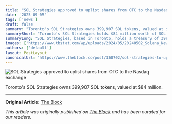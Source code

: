 ```yaml
---
title: "SOL Strategies approved to uplist shares from OTC to the Nasdaq exchange"
date: '2025-09-05'
tags: ['news']
draft: false
summary: "Toronto's SOL Strategies owns 399,907 SOL tokens, valued at $84 million."
summaryShort: "Toronto's SOL Strategies holds $84 million worth of SOL in its treasury."
summaryLong: "SOL Strategies, based in Toronto, holds a treasury of 399,907 SOL tokens, worth around $84 million at current prices. This highlights their significant investment in the cryptocurrency."
images: ['https://www.tbstat.com/wp/uploads/2024/05/20240502_Solana_News_1-800x450.jpg']
authors: ['default']
layout: PostLayout
canonicalUrl: "https://www.theblock.co/post/368702/sol-strategies-to-uplist-from-otc-to-the-nasdaq-exchange?utm_source=rss&utm_medium=rss"
---
```


![SOL Strategies approved to uplist shares from OTC to the Nasdaq exchange](https://www.tbstat.com/wp/uploads/2024/05/20240502_Solana_News_1-800x450.jpg)

Toronto's SOL Strategies owns 399,907 SOL tokens, valued at $84 million.

---

**Original Article:** [The Block](https://www.theblock.co/post/368702/sol-strategies-to-uplist-from-otc-to-the-nasdaq-exchange?utm_source=rss&utm_medium=rss)

*This article was originally published on [The Block](https://www.theblock.co/post/368702/sol-strategies-to-uplist-from-otc-to-the-nasdaq-exchange?utm_source=rss&utm_medium=rss) and has been curated for our readers.*
